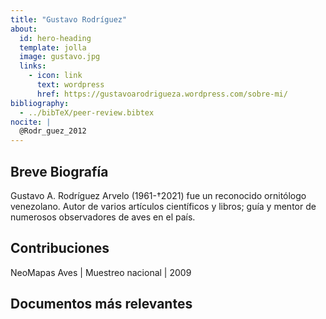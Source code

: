 ```yaml
---
title: "Gustavo Rodríguez"
about:
  id: hero-heading
  template: jolla
  image: gustavo.jpg
  links: 
    - icon: link
      text: wordpress
      href: https://gustavoarodrigueza.wordpress.com/sobre-mi/
bibliography: 
  - ../bibTeX/peer-review.bibtex
nocite: |
  @Rodr_guez_2012
---
```


:::{#hero-heading}

## Breve Biografía

Gustavo A. Rodríguez Arvelo (1961-†2021) fue un reconocido ornitólogo venezolano. Autor de varios artículos científicos y libros; guía y mentor de numerosos observadores de aves en el país.

## Contribuciones

NeoMapas Aves | Muestreo nacional | 2009

:::


## Documentos más relevantes

::: {#refs}
:::